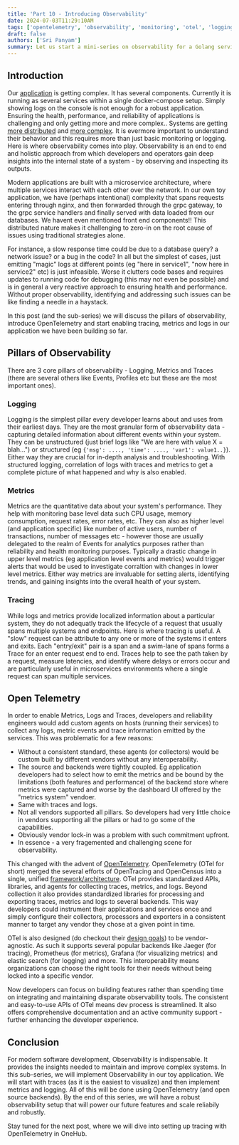 ```yaml
---
title: 'Part 10 - Introducing Observability'
date: 2024-07-03T11:29:10AM
tags: ['opentelemetry', 'observability', 'monitoring', 'otel', 'logging', 'tracing', 'metrics']
draft: false
authors: ['Sri Panyam']
summary: Let us start a mini-series on observability for a Golang service.  First let us go through the need for observability, how it benefits reliability of our application and introduce OpenTelemetry which we will be using to instrument our app.
---
```


## Introduction

Our [application](/blog/go-web-services) is getting complex.  It has several components.   Currently it is running as several services within a single docker-compose setup.  Simply showing logs on the console is not enough for a robust application.   Ensuring the health, performance, and reliability of applications is challenging and only getting more and more complex..  Systems are getting [more distributed](https://brooker.co.za/blog/2020/01/02/why-distributed.html) and [more complex](https://alvaro-videla.com/2015/12/learning-about-distributed-systems.html).   It is evermore important to understand their behavior and this requires more than just basic monitoring or logging. Here is where observability comes into play. Observability is an end to end and  holistic approach from which developers and operators gain deep insights into the internal state of a system - by observing and inspecting its outputs.

Modern applications are built with a microservice architecture, where multiple services interact with each other over the network. In our own toy application, we have (perhaps intentional) complexity that spans requests entering through nginx, and then forwarded through the grpc gateway, to the grpc service handlers and finally served with data loaded from our databases.   We havent even mentioned front end components!!  This distributed nature makes it challenging to zero-in on the root cause of issues using traditional strategies alone. 

For instance, a slow response time could be due to a database query? a network issue? or a bug in the code?  In all but the simplest of cases, just emitting "magic" logs at different points (eg "here in service1", "now here in service2" etc) is just infeasible.  Worse it clutters code bases and requires updates to running code for debugging (this may not even be possible) and is in general a very reactive approach to ensuring health and performance.   Without proper observability, identifying and addressing such issues can be like finding a needle in a haystack.

In this post (and the sub-series) we will discuss the pillars of observability, introduce OpenTelemetry and start enabling tracing, metrics and logs in our application we have been building so far.

## Pillars of Observability

There are 3 core pillars of observability - Logging, Metrics and Traces (there are several others like Events, Profiles etc but these are the most important ones).

### Logging

Logging is the simplest pillar every developer learns about and uses from their earliest days.   They are the most granular form of observability data - capturing detailed information about different events within your system.   They can be unstructured (just brief logs like "We are here with value X = blah...") or structured (eg `{'msg': ...., 'time': ...., 'var1': value1..}`).  Either way they are crucial for in-depth analysis and troubleshooting.  With structured logging, correlation of logs with traces and metrics to get a complete picture of what happened and why is also enabled.

### Metrics

Metrics are the quantitative data about your system's performance.  They help with monitoring base level data such  CPU usage, memory consumption, request rates, error rates, etc.  They can also as higher level (and application specific) like number of active users, number of transactions, number of messages etc - however those are usually delegated to the realm of Events for analytics purposes rather than reliability and health monitoring purposes.  Typically a drastic change in upper level metrics (eg application level events and metrics) would trigger alerts that would be used to investigate corraltion with changes in lower level metrics.    Either way metrics are invaluable for setting alerts, identifying trends, and gaining insights into the overall health of your system.

### Tracing

While logs and metrics provide localized information about a particular system, they do not adequatly track the lifecycle of a request that usually spans multiple systems and endpoints.  Here is where tracing is useful.   A "slow" request can be attribute to any one or more of the systems it enters and exits.   Each "entry/exit" pair is a span and a swim-lane of spans forms a Trace for an enter request end to end. Traces help to see the path taken by a request, measure latencies, and identify where delays or errors occur and are particularly useful in microservices environments where a single request can span multiple services.

## Open Telemetry

In order to enable Metrics, Logs and Traces, developers and reliability engineers would add custom agents on hosts (running their services) to collect any logs, metric events and trace information emitted by the services.   This was problematic for a few reasons:

* Without a consistent standard, these agents (or collectors) would be custom built by different vendors without any interoperability.
* The source and backends were tightly coupled.   Eg application developers had to select how to emit the metrics and be bound by the limitations (both features and performance) of the backend store where metrics were captured and worse by the dashboard UI offered by the "metrics system" vendoer.
* Same with traces and logs.
* Not all vendors supported all pillars.  So developers had very little choice in vendors supporting all the pillars or had to go some of the capabilities.
* Obviously vendor lock-in was a problem with such commitment upfront.
* In essence - a very fragemented and challenging scene for observability.

This changed with the advent of [OpenTelemetry](https://opentelemetry.io/).  OpenTelemetry (OTel for short) merged the several efforts of OpenTracing and OpenCensus into a single, unified [framework/architecture](https://opentelemetry.io/docs/collector/architecture/).  OTel provides standardized APIs, libraries, and agents for collecting traces, metrics, and logs.   Beyond collection it also provides standardized libraries for processing and exporting traces, metrics and logs to several backends.  This way developers could instrument their applications and services once and simply configure their collectors, processors and exporters in a consistent manner to target any vendor they chose at a given point in time.

OTel is also designed (do checkout their [design goals](https://github.com/open-telemetry/opentelemetry-proto/blob/main/docs/design-goals.md)) to be  vendor-agnostic.   As such it supports several popular backends like Jaeger (for tracing), Prometheus (for metrics), Grafana (for visualizing metrics) and elastic search (for logging) and more.  This interoperability means organizations can choose the right tools for their needs without being locked into a specific vendor.

Now developers can focus on building features rather than spending time on integrating and maintaining disparate observability tools. The consistent and easy-to-use APIs of OTel means dev process is streamlined.  It also offers comprehensive documentation and an active community support - further enhancing the developer experience.  

## Conclusion

For modern software development, Observability is indispensable.  It provides the insights needed to maintain and improve complex systems. In this sub-series, we will implement Observability in our toy application.   We will start with traces (as it is the easiest to visualize) and then implement metrics and logging.   All of this will be done using OpenTelemetry (and open source backends). By the end of this series, we will have a robust observability setup that will power our future features and scale reliabily and robustly.

Stay tuned for the next post, where we will dive into setting up tracing with OpenTelemetry in OneHub.

